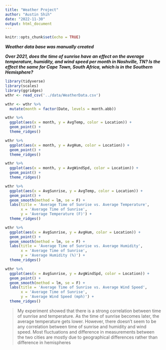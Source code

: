 ```yaml
---
title: "Weather Project"
author: "Austin Shih"
date: "2022-11-30"
output: html_document
---
```


```r
knitr::opts_chunk$set(echo = TRUE)
```

 ***Weather data base was manually created***

 ***Over 2021, does the time of sunrise have an effect on the average temperature, humidity, and wind speed per month in Nashville, TN? Is the effect the same for Cape Town, South Africa, which is in the Southern Hemisphere? ***
 
```r
library(tidyverse)
library(scales)
library(ggridges)
wthr <- read_csv('../data/WeatherData.csv')

wthr <- wthr %>%
  mutate(month = factor(Date, levels = month.abb))

wthr %>%
  ggplot(aes(x = month, y = AvgTemp, color = Location)) + 
  geom_point() + 
  theme_ridges()

wthr %>%
  ggplot(aes(x = month, y = AvgHum, color = Location)) + 
  geom_point() + 
  theme_ridges()

wthr %>%
  ggplot(aes(x = month, y = AvgWindSpd, color = Location)) + 
  geom_point() + 
  theme_ridges()

wthr %>%
  ggplot(aes(x = AvgSunrise, y = AvgTemp, color = Location)) + 
  geom_point() + 
  geom_smooth(method = lm, se = F) + 
  labs(title = 'Average Time of Sunrise vs. Average Temperature', 
       x = 'Average Time of Sunrise', 
       y = 'Average Temperature (F)') + 
  theme_ridges()

wthr %>%
  ggplot(aes(x = AvgSunrise, y = AvgHum, color = Location)) + 
  geom_point() + 
  geom_smooth(method = lm, se = F) + 
  labs(title = 'Average Time of Sunrise vs. Average Humidity', 
       x = 'Average Time of Sunrise', 
       y = 'Average Humidity (%)') + 
  theme_ridges()

wthr %>%
  ggplot(aes(x = AvgSunrise, y = AvgWindSpd, color = Location)) + 
  geom_point() + 
  geom_smooth(method = lm, se = F) + 
  labs(title = 'Average Time of Sunrise vs. Average Wind Speed', 
       x = 'Average Time of Sunrise', 
       y = 'Average Wind Speed (mph)') + 
  theme_ridges() 
```

> My experiment showed that there is a strong correlation between time of sunrise and temperature. As the time of sunrise becomes later, the average temperature gets lower. However, there doesn’t seem to be any correlation between time of sunrise and humidity and wind speed. Most fluctuations and difference in measurements between the two cities are mostly due to geographical differences rather than difference in hemispheres 

